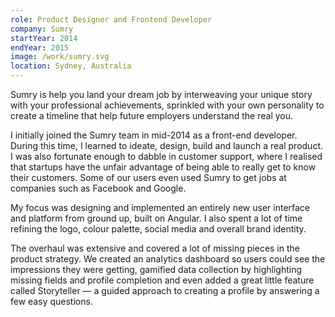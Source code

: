 ```yaml
---
role: Product Designer and Frontend Developer
company: Sumry
startYear: 2014
endYear: 2015
image: /work/sumry.svg
location: Sydney, Australia
---
```


Sumry is help you land your dream job by interweaving your unique story with your professional achievements, sprinkled with your own personality to create a timeline that help future employers understand the real you.

I initially joined the Sumry team in mid-2014 as a front-end developer. During this time, I learned to ideate, design, build and launch a real product. I was also fortunate enough to dabble in customer support, where I realised that startups have the unfair advantage of being able to really get to know their customers. Some of our users even used Sumry to get jobs at companies such as Facebook and Google.

My focus was designing and implemented an entirely new user interface and platform from ground up, built on Angular. I also spent a lot of time refining the logo, colour palette, social media and overall brand identity.

The overhaul was extensive and covered a lot of missing pieces in the product strategy. We created an analytics dashboard so users could see the impressions they were getting, gamified data collection by highlighting missing fields and profile completion and even added a great little feature called Storyteller — a guided approach to creating a profile by answering a few easy questions.

